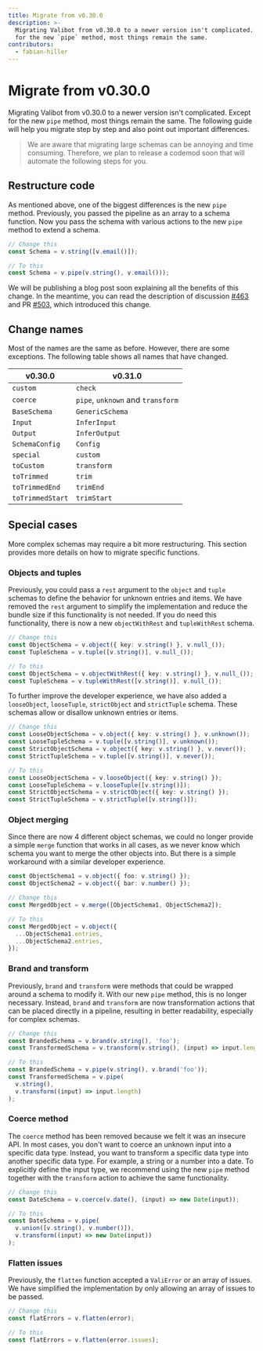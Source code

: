 ```yaml
---
title: Migrate from v0.30.0
description: >-
  Migrating Valibot from v0.30.0 to a newer version isn't complicated. Except
  for the new `pipe` method, most things remain the same.
contributors:
  - fabian-hiller
---
```



# Migrate from v0.30.0

Migrating Valibot from v0.30.0 to a newer version isn't complicated. Except for the new <Link href="/api/pipe/">`pipe`</Link> method, most things remain the same. The following guide will help you migrate step by step and also point out important differences.

> We are aware that migrating large schemas can be annoying and time consuming. Therefore, we plan to release a codemod soon that will automate the following steps for you.

## Restructure code

As mentioned above, one of the biggest differences is the new <Link href="/api/pipe/">`pipe`</Link> method. Previously, you passed the pipeline as an array to a schema function. Now you pass the schema with various actions to the new <Link href="/api/pipe/">`pipe`</Link> method to extend a schema.

```ts
// Change this
const Schema = v.string([v.email()]);

// To this
const Schema = v.pipe(v.string(), v.email()));
```

We will be publishing a blog post soon explaining all the benefits of this change. In the meantime, you can read the description of discussion [#463](https://github.com/fabian-hiller/valibot/discussions/463) and PR [#503](https://github.com/fabian-hiller/valibot/pull/502), which introduced this change.

## Change names

Most of the names are the same as before. However, there are some exceptions. The following table shows all names that have changed.

| v0.30.0          | v0.31.0                                                                                                                                |
| ---------------- | -------------------------------------------------------------------------------------------------------------------------------------- |
| `custom`         | <Link href="/api/check/">`check`</Link>                                                                                                |
| `coerce`         | <Link href="/api/pipe/">`pipe`</Link>, <Link href="/api/unknown/">`unknown`</Link> and <Link href="/api/transform/">`transform`</Link> |
| `BaseSchema`     | <Link href="/api/GenericSchema/">`GenericSchema`</Link>                                                                                |
| `Input`          | <Link href="/api/InferInput/">`InferInput`</Link>                                                                                      |
| `Output`         | <Link href="/api/InferOutput/">`InferOutput`</Link>                                                                                    |
| `SchemaConfig`   | <Link href="/api/Config/">`Config`</Link>                                                                                              |
| `special`        | <Link href="/api/custom/">`custom`</Link>                                                                                              |
| `toCustom`       | <Link href="/api/transform/">`transform`</Link>                                                                                        |
| `toTrimmed`      | <Link href="/api/trim/">`trim`</Link>                                                                                                  |
| `toTrimmedEnd`   | <Link href="/api/trimEnd/">`trimEnd`</Link>                                                                                            |
| `toTrimmedStart` | <Link href="/api/trimStart/">`trimStart`</Link>                                                                                        |

## Special cases

More complex schemas may require a bit more restructuring. This section provides more details on how to migrate specific functions.

### Objects and tuples

Previously, you could pass a `rest` argument to the <Link href="/api/object/">`object`</Link> and <Link href="/api/tuple/">`tuple`</Link> schemas to define the behavior for unknown entries and items. We have removed the `rest` argument to simplify the implementation and reduce the bundle size if this functionality is not needed. If you do need this functionality, there is now a new <Link href="/api/objectWithRest/">`objectWithRest`</Link> and <Link href="/api/tupleWithRest/">`tupleWithRest`</Link> schema.

```ts
// Change this
const ObjectSchema = v.object({ key: v.string() }, v.null_());
const TupleSchema = v.tuple([v.string()], v.null_());

// To this
const ObjectSchema = v.objectWithRest({ key: v.string() }, v.null_());
const TupleSchema = v.tupleWithRest([v.string()], v.null_());
```

To further improve the developer experience, we have also added a <Link href="/api/looseObject/">`looseObject`</Link>, <Link href="/api/looseTuple/">`looseTuple`</Link>, <Link href="/api/strictObject/">`strictObject`</Link> and <Link href="/api/strictTuple/">`strictTuple`</Link> schema. These schemas allow or disallow unknown entries or items.

```ts
// Change this
const LooseObjectSchema = v.object({ key: v.string() }, v.unknown());
const LooseTupleSchema = v.tuple([v.string()], v.unknown());
const StrictObjectSchema = v.object({ key: v.string() }, v.never());
const StrictTupleSchema = v.tuple([v.string()], v.never());

// To this
const LooseObjectSchema = v.looseObject({ key: v.string() });
const LooseTupleSchema = v.looseTuple([v.string()]);
const StrictObjectSchema = v.strictObject({ key: v.string() });
const StrictTupleSchema = v.strictTuple([v.string()]);
```

### Object merging

Since there are now 4 different object schemas, we could no longer provide a simple `merge` function that works in all cases, as we never know which schema you want to merge the other objects into. But there is a simple workaround with a similar developer experience.

```ts
const ObjectSchema1 = v.object({ foo: v.string() });
const ObjectSchema2 = v.object({ bar: v.number() });

// Change this
const MergedObject = v.merge([ObjectSchema1, ObjectSchema2]);

// To this
const MergedObject = v.object({
  ...ObjectSchema1.entries,
  ...ObjectSchema2.entries,
});
```

### Brand and transform

Previously, <Link href="/api/brand/">`brand`</Link> and <Link href="/api/transform/">`transform`</Link> were methods that could be wrapped around a schema to modify it. With our new <Link href="/api/pipe/">`pipe`</Link> method, this is no longer necessary. Instead, <Link href="/api/brand/">`brand`</Link> and <Link href="/api/transform/">`transform`</Link> are now transformation actions that can be placed directly in a pipeline, resulting in better readability, especially for complex schemas.

```ts
// Change this
const BrandedSchema = v.brand(v.string(), 'foo');
const TransformedSchema = v.transform(v.string(), (input) => input.length);

// To this
const BrandedSchema = v.pipe(v.string(), v.brand('foo'));
const TransformedSchema = v.pipe(
  v.string(),
  v.transform((input) => input.length)
);
```

### Coerce method

The `coerce` method has been removed because we felt it was an insecure API. In most cases, you don't want to coerce an unknown input into a specific data type. Instead, you want to transform a specific data type into another specific data type. For example, a string or a number into a date. To explicitly define the input type, we recommend using the new <Link href="/api/pipe/">`pipe`</Link> method together with the <Link href="/api/transform/">`transform`</Link> action to achieve the same functionality.

```ts
// Change this
const DateSchema = v.coerce(v.date(), (input) => new Date(input));

// To this
const DateSchema = v.pipe(
  v.union([v.string(), v.number()]),
  v.transform((input) => new Date(input))
);
```

### Flatten issues

Previously, the <Link href="/api/flatten/">`flatten`</Link> function accepted a <Link href="/api/ValiError/">`ValiError`</Link> or an array of issues. We have simplified the implementation by only allowing an array of issues to be passed.

```ts
// Change this
const flatErrors = v.flatten(error);

// To this
const flatErrors = v.flatten(error.issues);
```
